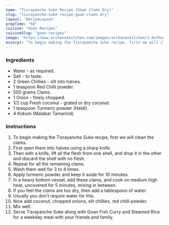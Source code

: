 ---
name: "Tisrayanche Suke Recipe (Goan Clams Dry)"
slug: "tisrayanche-suke-recipe-goan-clams-dry"
layout: 'RecipeLayout'
prepTime: "50"
cuisine: "Goan Recipes"
cuisineSlug: "goan-recipes"
image: "https://www.archanaskitchen.com/images/archanaskitchen/1-Author/poojanadkarni/Tisrayanche_Suke__Goan_Clams_Dry_recipe_edited.jpg"
excerpt: "To begin making the Tisrayanche Suke recipe, first we will clean the clams"
---

### Ingredients

- Water - as required.
- Salt - to taste.
- 2 Green Chillies - slit into halves.
- 1 teaspoon Red Chilli powder.
- 500 grams Clams.
- 1 Onion - finely chopped.
- 1/2 cup Fresh coconut - grated or dry coconut.
- 1 teaspoon Turmeric powder (Haldi).
- 4 Kokum (Malabar Tamarind).

### Instructions

1. To begin making the Tisrayanche Suke recipe, first we will clean the clams.
1. First open them into halves using a sharp knife.
1. Then with a knife, lift all the flesh from one shell, and drop it in the other and discard the shell with no flesh.
1. Repeat for all the remaining clams.
1. Wash them well for 3 to 4 times.
1. Apply turmeric powder and keep it aside for 10 minutes.
1. In a heavy bottom vessel, add these clams, and cook on medium high heat, uncovered for 5 minutes, mixing in between.
1. If you feel the clams are too dry, then add a tablespoon of water.
1. Usually you don’t require water for this.
1. Now add coconut, chopped onions, slit chillies, red chilli powder.
1. Mix well.
1. Serve Tisrayanche Suke along with Goan Fish Curry and Steamed Rice for a weekday meal with your friends and family.
